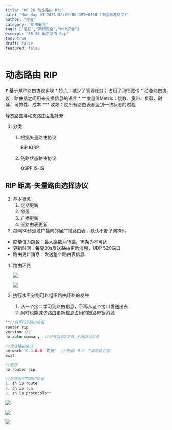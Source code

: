 ```yaml
---
title: "00 26 动态路由 Rip"
date: "Mon May 01 2023 08:00:00 GMT+0800 (中国标准时间)"
author: "作者"
category: "网络安全"
tags: ["笔记","网络安全","Web安全"]
excerpt: "00 26 动态路由 Rip"
toc: true
draft: false
featured: false
---
```


# 动态路由  RIP

<aside>
❓ 基于某种路由协议实现
* 特点：减少了管理任务；占用了网络宽带
* 动态路由协议：路由器之间用来交换信息的语言
* **度量值Metric：跳数、宽带、负载、时延、可靠性、成本
*** 收敛：使所有路由表都达到一致状态的过程

</aside>

静态路由与动态路由互相补充

1. 分类
    1. 根据矢量路由协议
        
        RIP IGRP
        
    2. 链路状态路由协议 
        
        OSPF IS-IS
        

## RIP 距离-矢量路由选择协议

1. 基本概念 
    1. 定期更新
    2. 邻居
    3. 广播更新
    4. 全路由表更新
2. 每隔30秒通过广播向邻居广播路由表，默认不带子网掩码
- 度量值为跳数：最大跳数为15跳，16条为不可达
- 更新时间：每隔30s发送路由更新消息，UDP 520端口
- 路由更新消息：发送整个路由表信息
1. 路由环路
    
    ![](https://cdn.jsdelivr.net/gh/yy0691/img-bed@main/Net_Safe_Notion/Untitled%2098.png)
    
    ![](https://cdn.jsdelivr.net/gh/yy0691/img-bed@main/Net_Safe_Notion/Untitled%2099.png)
    
2. 执行水平分割可以组织路由环路的发生
    1. 从一个接口学习到路由信息，不再从这个接口发送出去
    2. 同时也能减少路由更新信息占用的链路带宽资源

```cpp
**//启用RIP路由协议
router rip
version 1/2
no auto-summary  //只有版本2才有,关闭自动汇总

//激活路由接口
network 10.0.0.0 "网段"  //根据A B C 三类的格式写
exit

//删除
no router rip

//检查启用的路由协议
1. sh ip route
2. sh ip run 
3. sh ip protocols**
```

![](https://cdn.jsdelivr.net/gh/yy0691/img-bed@main/Net_Safe_Notion/Untitled%20100.png)

![](https://cdn.jsdelivr.net/gh/yy0691/img-bed@main/Net_Safe_Notion/Untitled%20101.png)

![](https://cdn.jsdelivr.net/gh/yy0691/img-bed@main/Net_Safe_Notion/Untitled%20102.png)